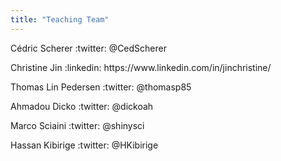 ```yaml
---
title: "Teaching Team"
---
```


::: tip
Cédric Scherer
:twitter: @CedScherer
:::

::: tip
Christine Jin
:linkedin: https://www.linkedin.com/in/jinchristine/
:::

::: tip
Thomas Lin Pedersen
:twitter: @thomasp85
:::

::: tip
Ahmadou Dicko
:twitter: @dickoah
:::

::: tip
Marco Sciaini
:twitter: @shinysci 
:::

::: tip
Hassan Kibirige 
:twitter: @HKibirige 
:::